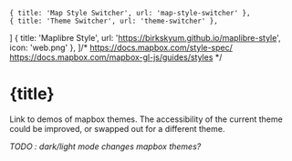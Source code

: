 
    { title: 'Map Style Switcher', url: 'map-style-switcher' },
    { title: 'Theme Switcher', url: 'theme-switcher' },
]
    { title: 'Maplibre Style', url: 'https://birkskyum.github.io/maplibre-style', icon: 'web.png' },
]/*
    https://docs.mapbox.com/style-spec/
    https://docs.mapbox.com/mapbox-gl-js/guides/styles
*/

# {title}

<Backlinks backlinks={backlinks}/>

Link to demos of mapbox themes. The accessibility of the current theme could be improved, or swapped out for a different theme.

*TODO : dark/light mode changes mapbox themes?*

<LinkList links={links}/>